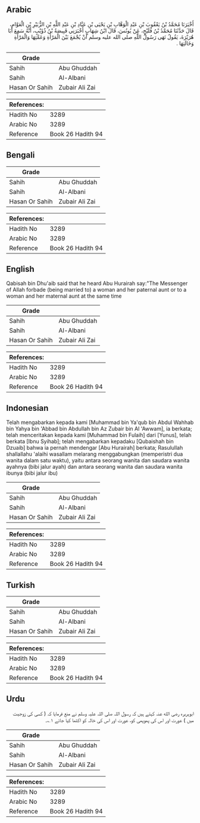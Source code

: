 ## Arabic


<div dir="rtl" lang="ar" style={{fontSize:'larger',backgroundColor:'#f8f9fa',padding:20}}>
أَخْبَرَنَا مُحَمَّدُ بْنُ يَعْقُوبَ بْنِ عَبْدِ الْوَهَّابِ بْنِ يَحْيَى بْنِ عَبَّادِ بْنِ عَبْدِ اللَّهِ بْنِ الزُّبَيْرِ بْنِ الْعَوَّامِ، قَالَ حَدَّثَنَا مُحَمَّدُ بْنُ فُلَيْحٍ، عَنْ يُونُسَ، قَالَ ابْنُ شِهَابٍ أَخْبَرَنِي قَبِيصَةُ بْنُ ذُؤَيْبٍ، أَنَّهُ سَمِعَ أَبَا هُرَيْرَةَ، يَقُولُ نَهَى رَسُولُ اللَّهِ صلى الله عليه وسلم أَنْ يُجْمَعَ بَيْنَ الْمَرْأَةِ وَعَمَّتِهَا وَالْمَرْأَةِ وَخَالَتِهَا ‏.‏
</div>
<div style={{backgroundColor:'#f8f9fa',padding:20, marginBottom: 10}}><table> <thead> <tr> <th>Grade</th> <th></th> </tr> </thead> <tbody> <tr><td>Sahih</td><td>Abu Ghuddah</td></tr><tr><td>Sahih</td><td>Al-Albani</td></tr><tr><td>Hasan Or Sahih</td><td>Zubair Ali Zai</td></tr></tbody></table><table> <thead> <tr> <th>References:</th> <th></th> </tr> </thead> <tbody><tr><td>Hadith No</td><td>3289</td></tr><tr><td>Arabic No</td><td>3289</td></tr><tr><td>Reference</td><td>Book 26 Hadith 94</td></tr></tbody></table></div>

## Bengali


<div dir="ltr" lang="bn" style={{fontSize:'larger',backgroundColor:'#f8f9fa',padding:20}}>

</div>
<div style={{backgroundColor:'#f8f9fa',padding:20, marginBottom: 10}}><table> <thead> <tr> <th>Grade</th> <th></th> </tr> </thead> <tbody> <tr><td>Sahih</td><td>Abu Ghuddah</td></tr><tr><td>Sahih</td><td>Al-Albani</td></tr><tr><td>Hasan Or Sahih</td><td>Zubair Ali Zai</td></tr></tbody></table><table> <thead> <tr> <th>References:</th> <th></th> </tr> </thead> <tbody><tr><td>Hadith No</td><td>3289</td></tr><tr><td>Arabic No</td><td>3289</td></tr><tr><td>Reference</td><td>Book 26 Hadith 94</td></tr></tbody></table></div>

## English


<div dir="ltr" lang="en" style={{fontSize:'larger',backgroundColor:'#f8f9fa',padding:20}}>
Qabisah bin Dhu'aib said that he heard Abu Hurairah say:"The Messenger of Allah forbade (being married to) a woman and her paternal aunt or to a woman and her maternal aunt at the same time
</div>
<div style={{backgroundColor:'#f8f9fa',padding:20, marginBottom: 10}}><table> <thead> <tr> <th>Grade</th> <th></th> </tr> </thead> <tbody> <tr><td>Sahih</td><td>Abu Ghuddah</td></tr><tr><td>Sahih</td><td>Al-Albani</td></tr><tr><td>Hasan Or Sahih</td><td>Zubair Ali Zai</td></tr></tbody></table><table> <thead> <tr> <th>References:</th> <th></th> </tr> </thead> <tbody><tr><td>Hadith No</td><td>3289</td></tr><tr><td>Arabic No</td><td>3289</td></tr><tr><td>Reference</td><td>Book 26 Hadith 94</td></tr></tbody></table></div>

## Indonesian


<div dir="ltr" lang="id" style={{fontSize:'larger',backgroundColor:'#f8f9fa',padding:20}}>
Telah mengabarkan kepada kami [Muhammad bin Ya'qub bin Abdul Wahhab bin Yahya bin 'Abbad bin Abdullah bin Az Zubair bin Al 'Awwam], ia berkata; telah menceritakan kepada kami [Muhammad bin Fulaih] dari [Yunus], telah berkata [Ibnu Syihab]; telah mengabarkan kepadaku [Qubaishah bin Dzuaib] bahwa ia pernah mendengar [Abu Hurairah] berkata; Rasulullah shallallahu 'alaihi wasallam melarang menggabungkan (memperistri dua wanita dalam satu waktu), yaitu antara seorang wanita dan saudara wanita ayahnya (bibi jalur ayah) dan antara seorang wanita dan saudara wanita ibunya (bibi jalur ibu)
</div>
<div style={{backgroundColor:'#f8f9fa',padding:20, marginBottom: 10}}><table> <thead> <tr> <th>Grade</th> <th></th> </tr> </thead> <tbody> <tr><td>Sahih</td><td>Abu Ghuddah</td></tr><tr><td>Sahih</td><td>Al-Albani</td></tr><tr><td>Hasan Or Sahih</td><td>Zubair Ali Zai</td></tr></tbody></table><table> <thead> <tr> <th>References:</th> <th></th> </tr> </thead> <tbody><tr><td>Hadith No</td><td>3289</td></tr><tr><td>Arabic No</td><td>3289</td></tr><tr><td>Reference</td><td>Book 26 Hadith 94</td></tr></tbody></table></div>

## Turkish


<div dir="ltr" lang="tr" style={{fontSize:'larger',backgroundColor:'#f8f9fa',padding:20}}>

</div>
<div style={{backgroundColor:'#f8f9fa',padding:20, marginBottom: 10}}><table> <thead> <tr> <th>Grade</th> <th></th> </tr> </thead> <tbody> <tr><td>Sahih</td><td>Abu Ghuddah</td></tr><tr><td>Sahih</td><td>Al-Albani</td></tr><tr><td>Hasan Or Sahih</td><td>Zubair Ali Zai</td></tr></tbody></table><table> <thead> <tr> <th>References:</th> <th></th> </tr> </thead> <tbody><tr><td>Hadith No</td><td>3289</td></tr><tr><td>Arabic No</td><td>3289</td></tr><tr><td>Reference</td><td>Book 26 Hadith 94</td></tr></tbody></table></div>

## Urdu


<div dir="rtl" lang="ur" style={{fontSize:'larger',backgroundColor:'#f8f9fa',padding:20}}>
ابوہریرہ رضی الله عنہ کہتے ہیں کہ رسول اللہ صلی اللہ علیہ وسلم نے منع فرمایا کہ ( کسی کی زوجیت میں ) عورت اور اس کی پھوپھی کو، عورت اور اس کی خالہ کو اکٹھا کیا جائے ۱؎۔
</div>
<div style={{backgroundColor:'#f8f9fa',padding:20, marginBottom: 10}}><table> <thead> <tr> <th>Grade</th> <th></th> </tr> </thead> <tbody> <tr><td>Sahih</td><td>Abu Ghuddah</td></tr><tr><td>Sahih</td><td>Al-Albani</td></tr><tr><td>Hasan Or Sahih</td><td>Zubair Ali Zai</td></tr></tbody></table><table> <thead> <tr> <th>References:</th> <th></th> </tr> </thead> <tbody><tr><td>Hadith No</td><td>3289</td></tr><tr><td>Arabic No</td><td>3289</td></tr><tr><td>Reference</td><td>Book 26 Hadith 94</td></tr></tbody></table></div>